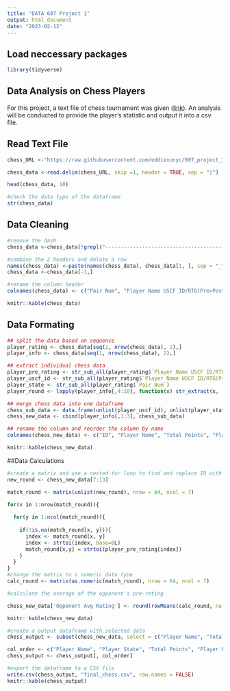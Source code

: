 ```yaml
---
title: "DATA 607 Project 1"
output: html_document
date: "2023-02-12"
---
```


## Load neccessary packages
```r
library(tidyverse)
```

## Data Analysis on Chess Players
For this project, a text file of chess tournament was given ([link](https://raw.githubusercontent.com/eddiexunyc/607_project_1/main/chess_tournment_data.txt)). An analysis will be conducted to provide the player's statistic and output it into a csv file.

## Read Text File
```r
chess_URL <-"https://raw.githubusercontent.com/eddiexunyc/607_project_1/main/chess_tournment_data.txt"

chess_data <-read.delim(chess_URL, skip =1, header = TRUE, sep = "|")

head(chess_data, 10)

```
```r
#check the data type of the dataframe
str(chess_data)

```

## Data Cleaning
```r
#remove the dash
chess_data <-chess_data[!grepl("-----------------------------------------------------------------------------------------", chess_data$Pair),]

#combine the 2 headers and delete a row
names(chess_data) <-paste(names(chess_data), chess_data[1, ], sep = "_")
chess_data <-chess_data[-1,]

#rename the column header
colnames(chess_data) <- c("Pair Num", "Player Name USCF ID/RTG(Pre>Post)", "Total Points", "Round 1", "Round 2", "Round 3", "Round 4", "Round 5", "Round 6", "Round 7")

knitr::kable(chess_data)

```
## Data Formating
```r
## split the data based on sequence
player_rating <- chess_data[seq(2, nrow(chess_data), 2),]
player_info <- chess_data[seq(1, nrow(chess_data), 2),]

## extract individual chess data
player_pre_rating <- str_sub_all(player_rating$`Player Name USCF ID/RTG(Pre>Post)`,15, 19)
player_uscf_id <- str_sub_all(player_rating$`Player Name USCF ID/RTG(Pre>Post)`,1, 8)
player_state <- str_sub_all(player_rating$`Pair Num`)
player_round <- lapply(player_info[,4:10], function(x) str_extract(x, '\\d+'))

## merge chess data into one dataframe
chess_sub_data <- data.frame(unlist(player_uscf_id), unlist(player_state), unlist(player_pre_rating), player_round)
chess_new_data <- cbind(player_info[,1:3], chess_sub_data)

## rename the column and reorder the column by name
colnames(chess_new_data) <- c("ID", "Player Name", "Total Points", "Player USCF ID", "Player State", "Player Pre-Rating", "Round 1", "Round 2", "Round 3", "Round 4", "Round 5", "Round 6", "Round 7")

knitr::kable(chess_new_data)
```
##Data Calculations
```r
#create a matrix and use a nested for loop to find and replace ID with Pre-rating
new_round <- chess_new_data[7:13]

match_round <- matrix(unlist(new_round), nrow = 64, ncol = 7)

for(x in 1:nrow(match_round)){
  
  for(y in 1:ncol(match_round)){
    
    if(!is.na(match_round[x, y])){ 
      index <- match_round[x, y] 
      index <- strtoi(index, base=0L) 
      match_round[x,y] = strtoi(player_pre_rating[index])
    }
  }
}
#change the matrix to a numeric data type
calc_round <- matrix(as.numeric(match_round), nrow = 64, ncol = 7)

#calculate the average of the opponent's pre-rating

chess_new_data['Opponent Avg Rating'] <- round(rowMeans(calc_round, na.rm = TRUE))

knitr::kable(chess_new_data)
```
```r
#create a output dataframe with selected data
chess_output <- subset(chess_new_data, select = c("Player Name", "Total Points", "Player State", "Player Pre-Rating", "Opponent Avg Rating"))

col_order <- c("Player Name", "Player State", "Total Points", "Player Pre-Rating", "Opponent Avg Rating")
chess_output <- chess_output[, col_order]

#export the dataframe to a CSV file
write.csv(chess_output, "final_chess.csv", row.names = FALSE)
knitr::kable(chess_output)

```











